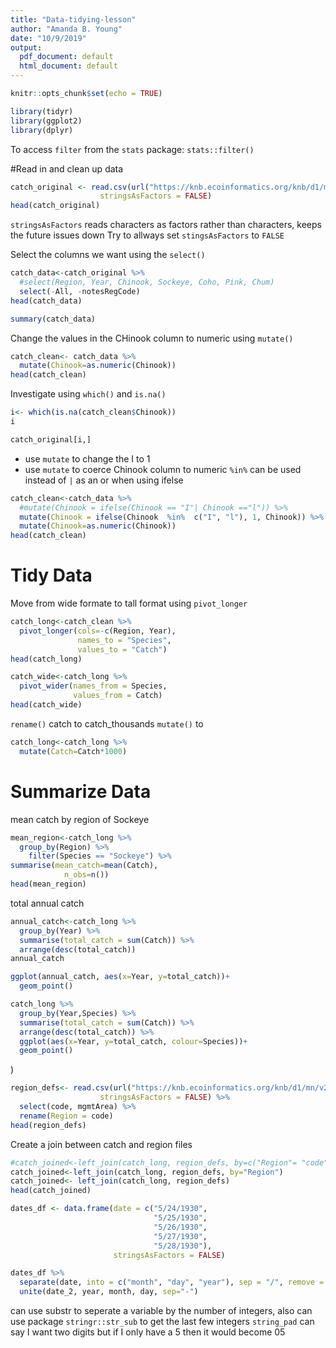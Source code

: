 ```yaml
---
title: "Data-tidying-lesson"
author: "Amanda B. Young"
date: "10/9/2019"
output:
  pdf_document: default
  html_document: default
---
```


```r
knitr::opts_chunk$set(echo = TRUE)
```

```r
library(tidyr)
library(ggplot2)
library(dplyr)
```

To access `filter` from the `stats` package: `stats::filter()`

#Read in and clean up data

```r
catch_original <- read.csv(url("https://knb.ecoinformatics.org/knb/d1/mn/v2/object/df35b.302.1", method = "libcurl"),
                    stringsAsFactors = FALSE)
head(catch_original)

```

`stringsAsFactors` reads characters as factors rather than characters, keeps the future issues down
Try to allways set `stingsAsFactors` to `FALSE`


Select the columns we want using the `select()`

```r
catch_data<-catch_original %>% 
  #select(Region, Year, Chinook, Sockeye, Coho, Pink, Chum) 
  select(-All, -notesRegCode)
head(catch_data)

```

```r
summary(catch_data)
```

Change the values in the CHinook column to numeric using `mutate()`
```r
catch_clean<- catch_data %>% 
  mutate(Chinook=as.numeric(Chinook))
head(catch_clean)
```

Investigate using `which()` and `is.na()`

```r
i<- which(is.na(catch_clean$Chinook))
i
```
```r
catch_original[i,]
```

* use `mutate` to change the I to 1
* use `mutate` to coerce Chinook column to numeric
` %in%` can be used instead of `|` as an or when using ifelse
```r
catch_clean<-catch_data %>% 
  #mutate(Chinook = ifelse(Chinook == "I"| Chinook =="l")) %>% 
  mutate(Chinook = ifelse(Chinook  %in%  c("I", "l"), 1, Chinook)) %>% 
  mutate(Chinook=as.numeric(Chinook))
head(catch_clean)
```

# Tidy Data
Move from wide formate to tall format using `pivot_longer`
```r
catch_long<-catch_clean %>% 
  pivot_longer(cols=-c(Region, Year), 
               names_to = "Species",
               values_to = "Catch")
head(catch_long)
```

```r
catch_wide<-catch_long %>% 
  pivot_wider(names_from = Species,
              values_from = Catch)
head(catch_wide)
```

`rename()` catch to catch_thousands
`mutate()` to 
```r
catch_long<-catch_long %>% 
  mutate(Catch=Catch*1000) 
```

# Summarize Data
mean catch by region of Sockeye

```r
mean_region<-catch_long %>% 
  group_by(Region) %>% 
    filter(Species == "Sockeye") %>% 
summarise(mean_catch=mean(Catch),
            n_obs=n())
head(mean_region)
```

total annual catch
```r
annual_catch<-catch_long %>% 
  group_by(Year) %>% 
  summarise(total_catch = sum(Catch)) %>% 
  arrange(desc(total_catch))
annual_catch

```

```r
ggplot(annual_catch, aes(x=Year, y=total_catch))+
  geom_point()
```

```r

catch_long %>% 
  group_by(Year,Species) %>% 
  summarise(total_catch = sum(Catch)) %>% 
  arrange(desc(total_catch)) %>% 
  ggplot(aes(x=Year, y=total_catch, colour=Species))+
  geom_point()

```
)

```r
region_defs<- read.csv(url("https://knb.ecoinformatics.org/knb/d1/mn/v2/object/df35b.303.1", method = "libcurl"),
                    stringsAsFactors = FALSE) %>% 
  select(code, mgmtArea) %>% 
  rename(Region = code)
head(region_defs)


```

Create a join between catch and region files
```r
#catch_joined<-left_join(catch_long, region_defs, by=c("Region"= "code"))
catch_joined<-left_join(catch_long, region_defs, by="Region")
catch_joined<- left_join(catch_long, region_defs)
head(catch_joined)
```

```r
dates_df <- data.frame(date = c("5/24/1930",
                                "5/25/1930",
                                "5/26/1930",
                                "5/27/1930",
                                "5/28/1930"),
                       stringsAsFactors = FALSE)

dates_df %>% 
  separate(date, into = c("month", "day", "year"), sep = "/", remove = FALSE) %>% 
  unite(date_2, year, month, day, sep="-")
```

can use substr to seperate a variable by the number of integers, also can use package `stringr::str_sub` to get the last few integers
`string_pad` can say I want two digits but if I only have a 5 then it would become 05

```r

```

